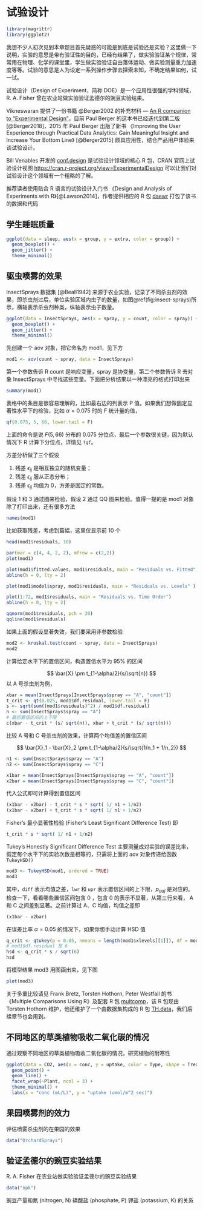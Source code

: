 # 试验设计 {#chap:experimental-design}

```r
library(magrittr)
library(ggplot2)
```

::: {.rmdtip data-latex="{提示}"}
我想不少人初次见到本章题目首先疑惑的可能是到底是试验还是实验？这里做一下说明，实验的意思是带有验证性的目的，已经有结果了，做实验验证某个规律，常常用在物理、化学的课堂里，学生做实验验证自由落体运动、做实验测量重力加速度等等。试验的意思是人为设定一系列操作步骤去探索未知，不确定结果如何，试一试。
:::

试验设计（Design of Experiment，简称 DOE）是一个应用性很强的学科领域，R. A. Fisher 曾在农业站做实验验证孟德尔的豌豆实验结果。

Vikneswaran 提供了一份书籍 @Berger2002 的补充材料 --- [An R companion to "Experimental Design"](http://CRAN.R-project.org/doc/contrib/Vikneswaran-ED_companion.pdf)，目前 Paul Berger 的这本书已经迭代到第二版 [@Berger2018]，2015 年 Paul Berger 出版了新书 《Improving the User Experience through Practical Data Analytics: Gain Meaningful Insight and Increase Your Bottom Line》 [@Berger2015] 颇具应用性，结合产品用户体验来谈试验设计。

Bill Venables 开发的 [conf.design](https://cran.r-project.org/package=conf.design) 是试验设计领域的核心 R 包，CRAN 官网上试验设计视图 <https://cran.r-project.org/view=ExperimentalDesign> 可以让我们对试验设计这个领域有一个粗略的了解。

推荐读者使用贴合 R 语言的试验设计入门书 《Design and Analysis of Experiments with R》[@Lawson2014]，作者提供相应的 R 包 [daewr](https://cran.r-project.org/package=daewr) 打包了该书的数据和代码


## 学生睡眠质量 {#sec:sleep}

<!-- 单因素两水平方差分析 -->

```r
ggplot(data = sleep, aes(x = group, y = extra, color = group)) +
  geom_boxplot() +
  geom_jitter() +
  theme_minimal()
```


## 驱虫喷雾的效果 {#sec:insect-sprays}

<!-- 单因素多水平方差分析，多重比较 -->

InsectSprays 数据集 [@Beall1942] 来源于农业实验，记录了不同杀虫剂的效果，即杀虫剂过后，单位实验区域内虫子的数量，如图\@ref(fig:insect-sprays)所示，横轴表示杀虫剂种类，纵轴表示虫子数量。

```r
ggplot(data = InsectSprays, aes(x = spray, y = count, color = spray)) +
  geom_boxplot() +
  geom_jitter() +
  theme_minimal()
```
先创建一个 aov 对象，把它命名为 mod1，见下方

```r
mod1 <- aov(count ~ spray, data = InsectSprays)
```

第一个参数告诉 R count 是响应变量，spray 是协变量，第二个参数告诉 R 去对象 InsectSprays 中寻找这些变量。下面把分析结果以一种漂亮的格式打印出来

```r
summary(mod1)
```

表格中的条目是很容易理解的，比如最右边的列表示 P 值。如果我们想做固定显著性水平下的检验，比如 $\alpha = 0.075$ 时的 F 统计量的值， 

```r
qf(0.075, 5, 66, lower.tail = F)
```

上面的命令是说 $F(5, 66)$ 分布的 0.075 分位点，最后一个参数很关键，因为默认情况下 R 计算下分位点，详情见 `?qf`。

方差分析做了三个假设

1. 残差 $\epsilon_{ij}$ 是相互独立的随机变量；
1. 残差 $\epsilon_{ij}$ 服从正态分布；
1. 残差 $\epsilon_{ij}$ 均值为 0，方差是固定的常数。

假设 1 和 3 通过图来检验，假设 2 通过 QQ 图来检验。值得一提的是 mod1 对象除了打印出来，还有很多方法

```r
names(mod1)
```

比如获取残差，考虑到篇幅，这里仅显示前 10 个

```r
head(mod1$residuals, 10)
```

```r
par(mar = c(4, 4, 2, 2), mfrow = c(2,2))
plot(mod1)
```

```r
plot(mod1$fitted.values, mod1$residuals, main = "Residuals vs. Fitted", pch = 20)
abline(h = 0, lty = 2)
```

```r
plot(mod1$model$spray, mod1$residuals, main = "Residuals vs. Levels" )
```

```r
plot(1:72, mod1$residuals, main = "Residuals vs. Time Order")
abline(h = 0, lty = 2)
```

```r
qqnorm(mod1$residuals, pch = 20)
qqline(mod1$residuals)
```

如果上面的假设显著失效，我们要采用非参数检验

```r
mod2 <- kruskal.test(count ~ spray, data = InsectSprays)
mod2
```

计算给定水平下的置信区间，构造置信水平为 95\% 的区间 

$$
\bar{X} \pm t_{1-\alpha/2}(s/\sqrt{n})
$$
以 A 号杀虫剂为例，

```r
xbar = mean(InsectSprays[InsectSprays$spray == "A", "count"])
t_crit <- qt(0.025, mod1$df.residual, lower.tail = F)
s <- sqrt(sum((mod1$residuals)^2) / mod1$df.residual)
n <- sum(InsectSprays$spray == "A")
# 最后置信区间的上下限
c(xbar - t_crit * (s/ sqrt(n)), xbar + t_crit * (s/ sqrt(n)))
```

比较 A 号和 C 号杀虫剂的效果，计算两个均值差的置信区间

$$
\bar{X}_1 - \bar{X}_2 \pm t_{1-\alpha/2}(s/\sqrt{1/n_1 + 1/n_2})
$$

```r
n1 <- sum(InsectSprays$spray == "A")
n2 <- sum(InsectSprays$spray == "C")

x1bar = mean(InsectSprays[InsectSprays$spray == "A", "count"])
x2bar = mean(InsectSprays[InsectSprays$spray == "C", "count"])
```

代入公式即可计算得到置信区间

```r
(x1bar - x2bar) - t_crit * s * sqrt( 1/ n1 + 1/n2)
(x1bar - x2bar) + t_crit * s * sqrt( 1/ n1 + 1/n2)
```

Fisher's 最小显著性检验 (Fisher's Least Significant Difference Test) 即

```r
t_crit * s * sqrt( 1/ n1 + 1/n2)
```

Tukey's Honestly Significant Difference Test 主要测量成对实验的误差比率，假定每个水平下的实验次数是相等的，只需将上面的 aov 对象传递给函数 `TukeyHSD()`

```r
mod3 <- TukeyHSD(mod1, ordered = TRUE)
mod3
```

<!-- TODO: 上下限是怎么计算的，调整的 P 值是怎么算的？ -->

其中，`diff` 表示均值之差，`lwr` 和 `upr` 表示置信区间的上下限，$p_{adj}$ 是对应的。检查一下，看看哪些置信区间包含 0 ，包含 0 的表示不显著，从第三行来看， A 和 C 之间差别显著。之前计算过 A、C 均值，均值之差即

```r
(x1bar - x2bar)
```

在误差比率 $\alpha = 0.05$ 的情况下，如果你想手动计算 HSD 值

```r
q_crit <- qtukey(p = 0.05, nmeans = length(mod1$xlevels[[1]]), df = mod1$df.residual, lower.tail = F)
# mod1$df.residual 是 6 
hsd <- q_crit * s / sqrt(6)
hsd
```

将模型结果 mod3 用图画出来，见下图

```r
plot(mod3)
```
关于多重比较请见 Frank Bretz, Torsten Hothorn, Peter Westfall 的书《Multiple Comparisons Using R》及配套 R 包 [multcomp](https://cran.r-project.org/package=multcomp)，该 R 包现由 Torsten Hothorn 维护，他还维护了一个由数据集构成的 R 包 [TH.data](https://cran.r-project.org/package=TH.data)，我们后续章节也会用到。

## 不同地区的草类植物吸收二氧化碳的情况 {#sec:co2}

<!-- 多因素多水平方差分析：绘图表示5个变量 -->

通过观察不同地区的草类植物吸收二氧化碳的情况，研究植物的耐寒性

```r
ggplot(data = CO2, aes(x = conc, y = uptake, color = Type, shape = Treatment)) +
  geom_point() +
  geom_line() +
  facet_wrap(~Plant, ncol = 3) +
  theme_minimal() +
  labs(x = "conc (mL/L)", y = "uptake (umol/m^2 sec)")
```

## 果园喷雾剂的效力 {#sec:orchard-sprays}

<!-- 拉丁方设计 -->

评估喷雾杀虫剂的在果园的效果

```r
data("OrchardSprays")
```

## 验证孟德尔的豌豆实验结果 {#sec:npk}

<!-- 试验设计：正交设计 -->
R. A. Fisher 在农业站做实验验证孟德尔的豌豆实验结果

```r
data("npk")
```

豌豆产量和氮 (nitrogen, N) 磷酸盐 (phosphate, P) 钾盐 (potassium, K) 的关系


